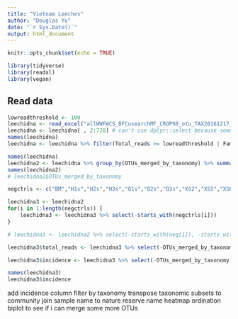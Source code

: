 ```yaml
---
title: "Vietnam Leeches"
author: "Douglas Yu"
date: "`r Sys.Date()`"
output: html_document
---
```


```r
knitr::opts_chunk$set(echo = TRUE)
```

```r
library(tidyverse)
library(readxl)
library(vegan)
```

## Read data

```r
lowreadthreshold <- 100
leechidna <- read_excel("allWWFWCS_BFCusearchMF_CROP98_otu_TAX20161217_20170302.xlsx", sheet = "16Svert", skip = 1)
leechidna <- leechidna[ , 2:720] # can't use dplyr::select because some of the columns have duplicate names, and select can't handle that
names(leechidna)
leechidna <- leechidna %>% filter(Total_reads >= lowreadthreshold | Family %in% c("Manidae", "Lorisidae") & Total_reads >= 20) # filter out low-read OTUs but keep slow loris and pangolin
```

```r
names(leechidna)
leechidna2 <- leechidna %>% group_by(OTUs_merged_by_taxonomy) %>% summarise_at(vars(WWF1:WWF465), sum)
names(leechidna2)
# leechidna2$OTUs_merged_by_taxonomy
```

```r
negctrls <- c("BM","H1s","H2s","H3s","Q1s","Q2s","Q3s","XS2","XS5","XS6","XS7","XS8","XS9","SWG1s","SWG2s","XS1s","XS2s","2015Dec")

leechidna3 <- leechidna2
for(i in 1:length(negctrls)) {
	leechidna3 <- leechidna3 %>% select(-starts_with(negctrls[i]))
}

# leechidna3 <- leechidna2 %>% select(-starts_with(neg[1]), -starts_with(neg[2]), -starts_with(neg[3]), -starts_with(neg[4]), -starts_with(neg[5]), -starts_with(neg[6]), -starts_with(neg[7]), -starts_with(neg[8]), -starts_with(neg[9]), -starts_with(neg[10]), -starts_with(neg[11]), -starts_with(neg[12]), -starts_with(neg[13]), -starts_with(neg[14]), -starts_with(neg[15]), -starts_with(neg[16]), -starts_with(neg[17]), -starts_with(neg[18])) # slow way
```

```r
leechidna3$total_reads <- leechidna3 %>% select(-OTUs_merged_by_taxonomy) %>% rowSums()

leechidna3$incidence <- leechidna3 %>% select(-OTUs_merged_by_taxonomy, -total_reads) %>% specnumber(MARGIN=1)

names(leechidna3)
leechidna3$incidence

```

add incidence column
filter by taxonomy
transpose taxonomic subsets to community 
join sample name to nature reserve name
heatmap
ordination biplot to see if i can merge some more OTUs





